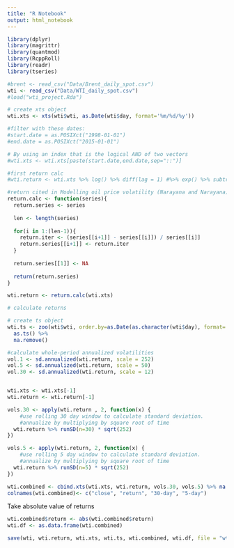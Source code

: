 ```yaml
---
title: "R Notebook"
output: html_notebook
---
```


```r
library(dplyr)
library(magrittr)
library(quantmod)
library(RcppRoll)
library(readr)
library(tseries)
```



```r
#brent <- read_csv("Data/Brent_daily_spot.csv")
wti <- read_csv("Data/WTI_daily_spot.csv")
#load("wti_project.Rda")
```

```r
# create xts object
wti.xts <- xts(wti$wti, as.Date(wti$day, format='%m/%d/%y'))

#filter with these dates:
#start.date = as.POSIXct("1998-01-01")
#end.date = as.POSIXct("2015-01-01")

# By using an index that is the logical AND of two vectors
#wti.xts <- wti.xts[paste(start.date,end.date,sep="::")]
```

```r
#first return calc
#wti.return <- wti.xts %>% log() %>% diff(lag = 1) #%>% exp() %>% subtract(1)

#return cited in Modelling oil price volatility (Narayana and Narayana)
return.calc <- function(series){
  return.series <- series
  
  len <- length(series)
  
  for(i in 1:(len-1)){
    return.iter <- (series[[i+1]] - series[[i]]) / series[[i]]
    return.series[[i+1]] <- return.iter
  }
  
  return.series[[1]] <- NA
  
  return(return.series)
}

wti.return <- return.calc(wti.xts)

```



```r
# calculate returns

# create ts object
wti.ts <- zoo(wti$wti, order.by=as.Date(as.character(wti$day), format='%m/%d/%y')) %>%
  as.ts() %>%
  na.remove()

#calculate whole-period annualized volatilities
vol.1 <- sd.annualized(wti.return, scale = 252)
vol.5 <- sd.annualized(wti.return, scale = 50)
vol.30 <- sd.annualized(wti.return, scale = 12)


wti.xts <- wti.xts[-1]
wti.return <- wti.return[-1]


```


```r
vols.30 <- apply(wti.return , 2, function(x) {
    #use rolling 30 day window to calculate standard deviation.
    #annualize by multiplying by square root of time
  wti.return %>% runSD(n=30) * sqrt(252)
})
```

```r
vols.5 <- apply(wti.return, 2, function(x) {
    #use rolling 5 day window to calculate standard deviation.
    #annualize by multiplying by square root of time
  wti.return %>% runSD(n=5) * sqrt(252)
})
```

```r
wti.combined <- cbind.xts(wti.xts, wti.return, vols.30, vols.5) %>% na.omit()
colnames(wti.combined)<- c("close", "return", "30-day", "5-day")
```


Take absolute value of returns
```r
wti.combined$return <- abs(wti.combined$return)
wti.df <- as.data.frame(wti.combined)
```

```r
save(wti, wti.return, wti.xts, wti.ts, wti.combined, wti.df, file = "wti_project.Rda")
```
